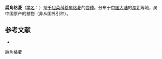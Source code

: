 {{Infraspeciesbox
| name = 扁角格菱
| status = 
| status_system = 
| image =
| genus = Trapa
| species link = 格菱
| species = pseudoincisa
| varietas = complana
| authority = Z. T. Xiong
}}

'''扁角格菱'''（[[学名|学名]]：{{lang|la|''Trapa pseudoincisa'' var. ''complana''}}）是[[千屈菜科|千屈菜科]][[菱属|菱属]][[格菱|格菱]]的[[变种|变种]]。分布于[[中国大陆|中国大陆]]的[[湖北|湖北]]等地，属中国原产的植物（非从国外引种）。

== 参考文献 ==
<div class="references-small">
* {{cite web| url =http://www.bioinfo.cn/db05/KmzwSpecies.php?action=view&id=24307| title =扁角格菱（变种）| work =《中国高等植物数据库全库》| publisher =中国科学院微生物研究所| author =昆明植物研究所| accessdate =2009-02-25| deadurl =yes| archiveurl =https://web.archive.org/web/20160305091210/http://www.bioinfo.cn/db05/KmzwSpecies.php?action=view&id=24307| archivedate =2016-03-05}}
</div>

[[Category:菱属|扁角格菱]]


{{植物小作品}}
